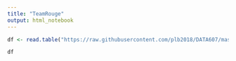 ---
title: "TeamRouge"
output: html_notebook
---



```{r}
df <- read.table("https://raw.githubusercontent.com/plb2018/DATA607/master/Project%203/indeed_jobs_sample.csv",header=TRUE,sep=",",encoding = "UTF-8")

df


```
